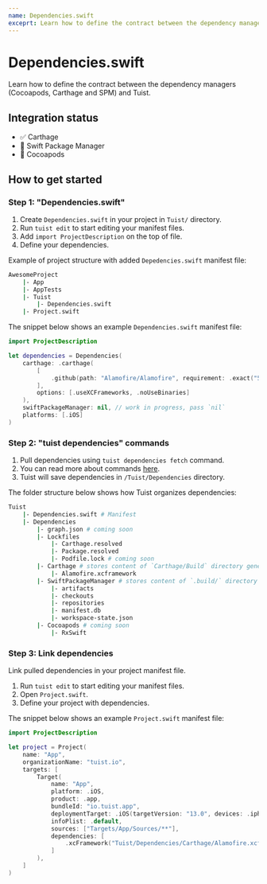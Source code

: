 ```yaml
---
name: Dependencies.swift
exceprt: Learn how to define the contract between the dependency managers and Tuist.
---
```


# Dependencies.swift

Learn how to define the contract between the dependency managers (Cocoapods, Carthage and SPM) and Tuist.

## Integration status

- ✅ Carthage
- 🚧 Swift Package Manager
- 🔴 Cocoapods

## How to get started

### Step 1: "Dependencies.swift"

1. Create `Dependencies.swift` in your project in `Tuist/` directory.
2. Run `tuist edit` to start editing your manifest files.
3. Add `import ProjectDescription` on the top of file.
4. Define your dependencies.

Example of project structure with added `Depedencies.swift` manifest file:

```bash
AwesomeProject
	|- App
	|- AppTests
	|- Tuist
		|- Dependencies.swift
	|- Project.swift
```

The snippet below shows an example `Dependencies.swift` manifest file:

```swift
import ProjectDescription

let dependencies = Dependencies(
    carthage: .carthage(
        [
            .github(path: "Alamofire/Alamofire", requirement: .exact("5.0.4"))
        ],
        options: [.useXCFrameworks, .noUseBinaries]
    ),
    swiftPackageManager: nil, // work in progress, pass `nil`
    platforms: [.iOS]
)
```

### Step 2: "tuist dependencies" commands

1. Pull dependencies using `tuist dependencies fetch` command.
2. You can read more about commands [here](/docs/commands/dependencies/).
3. Tuist will save dependencies in `/Tuist/Dependencies` directory.

The folder structure below shows how Tuist organizes dependencies:

```bash
Tuist
    |- Dependencies.swift # Manifest
    |- Dependencies
        |- graph.json # coming soon
        |- Lockfiles
            |- Carthage.resolved
            |- Package.resolved
            |- Podfile.lock # coming soon
        |- Carthage # stores content of `Carthage/Build` directory generated by `carthage`
            |- Alamofire.xcframework
        |- SwiftPackageManager # stores content of `.build/` directory generated by `swift package manager`
            |- artifacts
            |- checkouts
            |- repositories
            |- manifest.db
            |- workspace-state.json
        |- Cocoapods # coming soon
            |- RxSwift
```

### Step 3: Link dependencies

Link pulled dependencies in your project manifest file.

1. Run `tuist edit` to start editing your manifest files.
2. Open `Project.swift`.
3. Define your project with dependencies.

The snippet below shows an example `Project.swift` manifest file:

```swift
import ProjectDescription

let project = Project(
    name: "App",
    organizationName: "tuist.io",
    targets: [
        Target(
            name: "App",
            platform: .iOS,
            product: .app,
            bundleId: "io.tuist.app",
            deploymentTarget: .iOS(targetVersion: "13.0", devices: .iphone),
            infoPlist: .default,
            sources: ["Targets/App/Sources/**"],
            dependencies: [
                .xcFramework("Tuist/Dependencies/Carthage/Alamofire.xcframework"),
            ]
        ),
    ]
)
```